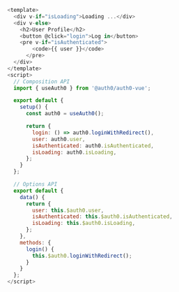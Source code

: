 ```js profile.js lines
<template>
  <div v-if="isLoading">Loading ...</div>
  <div v-else>
    <h2>User Profile</h2>
    <button @click="login">Log in</button>
    <pre v-if="isAuthenticated">
        <code>{{ user }}</code>
      </pre>
  </div>
</template>
<script>
  // Composition API
  import { useAuth0 } from '@auth0/auth0-vue';

  export default {
    setup() {
      const auth0 = useAuth0();

      return {
        login: () => auth0.loginWithRedirect(),
        user: auth0.user,
        isAuthenticated: auth0.isAuthenticated,
        isLoading: auth0.isLoading,
      };
    }
  };

  // Options API
  export default {
    data() {
      return {
        user: this.$auth0.user,
        isAuthenticated: this.$auth0.isAuthenticated,
        isLoading: this.$auth0.isLoading,
      };
    },
    methods: {
      login() {
        this.$auth0.loginWithRedirect();
      }
    }
  };
</script>
```